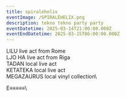 ```yaml
---
title: spiralėhelix
eventImage: /SPIRALĖHELIX.png
description: tekno tekno party party
eventDatetime: 2025-03-14T21:00:00.000Z
eventEndDatetime: 2025-03-15T06:00:00.000Z
---
```


LILU live act from Rome\
LJO HA  live act from Riga\
TADAN local live act\
KETATEKA local live act\
MEGAZAURUS local vinyl collection\


E≡≡≡≡≡\
